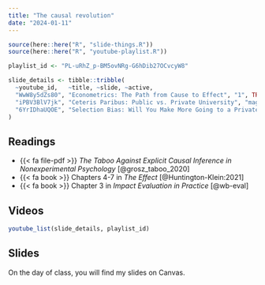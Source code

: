 ```yaml
---
title: "The causal revolution"
date: "2024-01-11"
---
```


```r
source(here::here("R", "slide-things.R"))
source(here::here("R", "youtube-playlist.R"))

playlist_id <- "PL-uRhZ_p-BM5ovNRg-G6hDib27OCvcyW8"

slide_details <- tibble::tribble(
  ~youtube_id,   ~title, ~slide, ~active,
  "WwW8y5dZs80", "Econometrics: The Path from Cause to Effect", "1", TRUE,
  "iPBV3BlV7jk", "Ceteris Paribus: Public vs. Private University", "magic-randomization", FALSE,
  "6YrIDhaUQOE", "Selection Bias: Will You Make More Going to a Private University?", "rct-how", FALSE
)
```

## Readings

- {{< fa file-pdf >}} *The Taboo Against Explicit Causal Inference in Nonexperimental Psychology* [@grosz_taboo_2020]
- {{< fa book >}} Chapters 4-7 in *The Effect* [@Huntington-Klein:2021]
- {{< fa book >}} Chapter 3 in *Impact Evaluation in Practice* [@wb-eval]

## Videos

```r
youtube_list(slide_details, playlist_id)
```

## Slides

On the day of class, you will find my slides on Canvas. 
